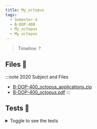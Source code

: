 ```yaml
---
title: My_octopus
tags:
  - Semester-4
  - B-DOP-400
  - My_octopus
  - My_octopus
---
```

> Timeline: ?


## Files 📂

:::note 2020 Subject and Files
- [B-DOP-400_octopus_applications.zip](https://github.com/Studio-17/Epitech-Subjects/raw/main/Semester-4/B-DOP-400/My_octopus/My_octopus/B-DOP-400_octopus_applications.zip)
- [B-DOP-400_octopus.pdf](https://github.com/Studio-17/Epitech-Subjects/raw/main/Semester-4/B-DOP-400/My_octopus/My_octopus/B-DOP-400_octopus.pdf)
:::

## Tests 🤖
<details>
  <summary>Toggle to see the tests</summary>
  <div>
Yo
  </div>
</details>


